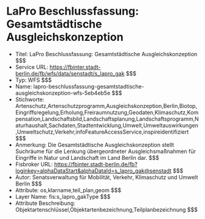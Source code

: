 # LaPro Beschlussfassung: Gesamtstädtische Ausgleichskonzeption
- Titel: LaPro Beschlussfassung: Gesamtstädtische Ausgleichskonzeption $$$
- Service URL: https://fbinter.stadt-berlin.de/fb/wfs/data/senstadt/s_lapro_gak $$$
- Typ: WFS $$$
- Name: lapro-beschlussfassung-gesamtstadtische-ausgleichskonzeption-wfs-5eb4eb5e $$$
- Stichworte: Artenschutz,Artenschutzprogramm,Ausgleichskonzeption,Berlin,Biotop,Eingriffsregelung,Erholung,Freiraumnutzung,Geodaten,Klimaschutz,Kompensation,Landschaftsbild,Landschaftsplanung,Landschaftsprogramm,Naturhaushalt,Sachdaten,Stadtentwicklung,Umwelt,Umweltauswirkungen,Umweltschutz,Verkehr,infoFeatureAccessService,inspireidentifiziert $$$
- Anmerkung: Die Gesamtstädtische Ausgleichskonzeption stellt Suchräume für die Lenkung übergeordneter Ausgleichsmaßnahmen für Eingriffe in Natur und Landschaft im Land Berlin dar. $$$
- Fisbroker URL: https://fbinter.stadt-berlin.de/fb?loginkey=alphaDataStart&alphaDataId=s_lapro_gak@senstadt $$$
- Autor: Senatsverwaltung für Mobilität, Verkehr, Klimaschutz und Umwelt Berlin $$$
- Attribute: os,klarname,teil_plan,geom $$$
- Layer Name: fis:s_lapro_gakType $$$
- Attribute Beschreibung: Objektartenschlüssel,Objektartenbezeichnung,Teilplanbezeichnung $$$
